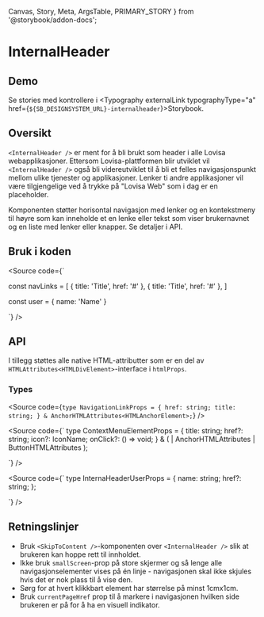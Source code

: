   Canvas,
  Story,
  Meta,
  ArgsTable,
  PRIMARY_STORY
} from '@storybook/addon-docs';

<Meta title="Design system/InternalHeader/API" component={InternalHeader} />

# InternalHeader

<ComponentLinkRow
  docsHref="https://design.domstol.no/987b33f71/p/65cb45-internalheader/b/298c47"
  figmaHref="https://www.figma.com/file/ewqSDmkgqDQ5PyOsRp4V5b/?node-id=3431%3A94756"
  githubHref="https://github.com/domstolene/designsystem/tree/master/components/src/components/InternalHeader"
/>

## Demo

<Canvas>
  <Story id="design-system-internalheader--default" />
</Canvas>
<Canvas>
  <Story
    id="design-system-internalheader--with-navigation-and-context-menu"
    height="350px"
  />
</Canvas>
<Canvas>
  <Story
    id="design-system-internalheader--small-screen-with-navigation-and-context-menu"
    height="650px"
  />
</Canvas>

Se stories med kontrollere i <Typography externalLink typographyType="a" href={`${SB_DESIGNSYSTEM_URL}-internalheader`}>Storybook</Typography>.

## Oversikt

`<InternalHeader />` er ment for å bli brukt som header i alle Lovisa
webapplikasjoner. Ettersom Lovisa-plattformen blir utviklet
vil `<InternalHeader />` også bli videreutviklet til å bli et felles
navigasjonspunkt mellom ulike tjenester og applikasjoner. Lenker ti andre
applikasjoner vil være tilgjengelige ved å trykke på "Lovisa Web" som i dag er
en placeholder.

Komponenten støtter horisontal navigasjon med lenker og en kontekstmeny til høyre som kan inneholde et en lenke eller tekst som viser brukernavnet og en liste med lenker eller knapper. Se detaljer i API.

## Bruk i koden

<Source code={`

const navLinks = [
{ title: 'Title', href: '#' },
{ title: 'Title', href: '#' },
]

const user = {
name: 'Name'
}

<InternalHeader
  applicationName="App"
  navigationElements={navLinks}
  userProps={user}
/>
`} />

## API

<ArgsTable story={PRIMARY_STORY} />

I tillegg støttes alle native HTML-attributter som er en del av `HTMLAttributes<HTMLDivElement>`-interface i `htmlProps`.

### Types

<Source
  code={`
type NavigationLinkProps = {
  href: string;
  title: string;
} & AnchorHTMLAttributes<HTMLAnchorElement>;
`}
/>

<Source code={`
type ContextMenuElementProps = {
  title: string;
  href?: string;
  icon?: IconName;
  onClick?: () => void;
} & (
| AnchorHTMLAttributes<HTMLAnchorElement>
| ButtonHTMLAttributes<HTMLButtonElement>
);

`} />

<Source code={`
type InternaHeaderUserProps = {
  name: string;
  href?: string;
};

`} />

## Retningslinjer

- Bruk `<SkipToContent />`-komponenten over `<InternalHeader />` slik at brukeren kan hoppe rett til innholdet.
- Ikke bruk `smallScreen`-prop på store skjermer og så lenge alle navigasjonselementer vises på én linje - navigasjonen skal ikke skjules hvis det er nok plass til å vise den.
- Sørg for at hvert klikkbart element har størrelse på minst 1cmx1cm.
- Bruk `currentPageHref` prop til å markere i navigasjonen hvilken side brukeren er på for å ha en visuell indikator.
